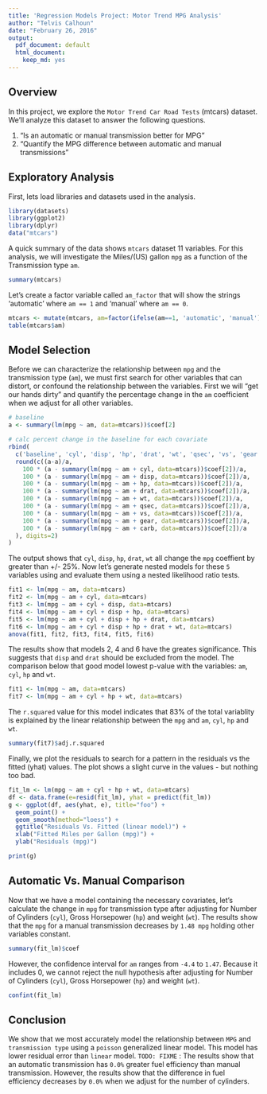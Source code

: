 ```yaml
---
title: 'Regression Models Project: Motor Trend MPG Analysis'
author: "Telvis Calhoun"
date: "February 26, 2016"
output:
  pdf_document: default
  html_document:
    keep_md: yes
---
```


## Overview

In this project, we explore the `Motor Trend Car Road Tests` (mtcars) dataset. We'll analyze this dataset to answer the following questions. 

1. “Is an automatic or manual transmission better for MPG”
2. "Quantify the MPG difference between automatic and manual transmissions"

## Exploratory Analysis

First, lets load libraries and datasets used in the analysis.

```r
library(datasets)
library(ggplot2)
library(dplyr)
data("mtcars")
```

A quick summary of the data shows `mtcars` dataset 11 variables. For this analysis, we will investigate the Miles/(US) gallon `mpg` as a function of the Transmission type `am`.

```r
summary(mtcars)
```

Let's create a factor variable called `am_factor` that will show the strings 'automatic' where `am == 1` and 'manual' where `am == 0`.

```r
mtcars <- mutate(mtcars, am=factor(ifelse(am==1, 'automatic', 'manual')))
table(mtcars$am)
```

## Model Selection

Before we can characterize the relationship between `mpg` and the transmission type (`am`), we must first search for other variables that can distort, or confound the relationship between the variables. First we will "get our hands dirty" and quantify the percentage change in the `am` coefficient when we adjust for all other variables.

```r
# baseline
a <- summary(lm(mpg ~ am, data=mtcars))$coef[2]

# calc percent change in the baseline for each covariate
rbind(
  c('baseline', 'cyl', 'disp', 'hp', 'drat', 'wt', 'qsec', 'vs', 'gear', 'carb'),
  round(c((a-a)/a,
    100 * (a - summary(lm(mpg ~ am + cyl, data=mtcars))$coef[2])/a,
    100 * (a - summary(lm(mpg ~ am + disp, data=mtcars))$coef[2])/a,
    100 * (a - summary(lm(mpg ~ am + hp, data=mtcars))$coef[2])/a,
    100 * (a - summary(lm(mpg ~ am + drat, data=mtcars))$coef[2])/a,
    100 * (a - summary(lm(mpg ~ am + wt, data=mtcars))$coef[2])/a,
    100 * (a - summary(lm(mpg ~ am + qsec, data=mtcars))$coef[2])/a,
    100 * (a - summary(lm(mpg ~ am + vs, data=mtcars))$coef[2])/a,
    100 * (a - summary(lm(mpg ~ am + gear, data=mtcars))$coef[2])/a,
    100 * (a - summary(lm(mpg ~ am + carb, data=mtcars))$coef[2])/a
  ), digits=2)
)
```

The output shows that `cyl`, `disp`, `hp`, `drat`, `wt` all change the `mpg` coeffient by greater than +/- 25%. Now let's generate nested models for these `5` variables using and evaluate them using a nested likelihood ratio tests.

```r
fit1 <- lm(mpg ~ am, data=mtcars)
fit2 <- lm(mpg ~ am + cyl, data=mtcars)
fit3 <- lm(mpg ~ am + cyl + disp, data=mtcars)
fit4 <- lm(mpg ~ am + cyl + disp + hp, data=mtcars)
fit5 <- lm(mpg ~ am + cyl + disp + hp + drat, data=mtcars)
fit6 <- lm(mpg ~ am + cyl + disp + hp + drat + wt, data=mtcars)
anova(fit1, fit2, fit3, fit4, fit5, fit6)
```

The results show that models 2, 4 and 6 have the greates significance. This suggests that `disp` and `drat` should be excluded from the model. The comparison below that good model lowest p-value with the variables: `am`, `cyl`, `hp` and `wt`.

```r
fit1 <- lm(mpg ~ am, data=mtcars)
fit7 <- lm(mpg ~ am + cyl + hp + wt, data=mtcars)
```

The `r.squared` value for this model indicates that 83% of the total variablity is explained by the linear relationship between the `mpg` and `am`, `cyl`, `hp` and `wt`.

```r
summary(fit7)$adj.r.squared
```

Finally, we plot the residuals to search for a pattern in the residuals vs the fitted (yhat) values. The plot shows a slight curve in the values - but nothing too bad.

```r
fit_lm <- lm(mpg ~ am + cyl + hp + wt, data=mtcars)
df <- data.frame(e=resid(fit_lm), yhat = predict(fit_lm))
g <- ggplot(df, aes(yhat, e), title="foo") + 
  geom_point() + 
  geom_smooth(method="loess") +
  ggtitle("Residuals Vs. Fitted (linear model)") +
  xlab("Fitted Miles per Gallon (mpg)") +
  ylab("Residuals (mpg)")

print(g)
```

## Automatic Vs. Manual Comparison

Now that we have a model containing the necessary covariates, let's calculate the change in `mpg` for transmission type after adjusting for Number of Cylinders (`cyl`), Gross Horsepower (`hp`) and weight (`wt`). The results show that the `mpg` for a manual transmission decreases by `1.48 mpg` holding other variables constant.

```r
summary(fit_lm)$coef
```

However, the confidence interval for `am` ranges from `-4.4` to `1.47`. Because it includes 0, we cannot reject the null hypothesis after  adjusting for Number of Cylinders (`cyl`), Gross Horsepower (`hp`) and weight (`wt`).

```r
confint(fit_lm)
```


## Conclusion
We show that we most accurately model the relationship between `MPG` and `transmission type` using a `poisson` generalized linear model. This model has lower residual error than `linear` model. `TODO: FIXME` : The results show that an automatic transmission has `0.0%` greater fuel efficiency than manual transmission. However, the results show that the difference in fuel efficiency decreases by `0.0%` when we adjust for the number of cylinders.

